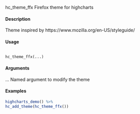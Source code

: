 hc_theme_ffx
Firefox theme for highcharts

#### Description 

Theme inspired by https://www.mozilla.org/en-US/styleguide/

#### Usage 
<pre><code>
hc_theme_ffx(...)
</code></pre> 
#### Arguments 
 

...
Named argument to modify the theme

#### Examples 
```r
highcharts_demo() %>%
hc_add_theme(hc_theme_ffx())
```
